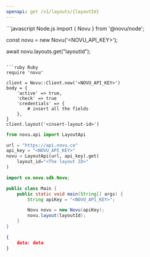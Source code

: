 ```yaml
---
openapi: get /v1/layouts/{layoutId}
---
```


<Snippet file="apikey-warning.mdx" />

<RequestExample>
```javascript Node.js
import { Novu } from '@novu/node';

const novu = new Novu('<NOVU_API_KEY>');

await novu.layouts.get("layoutId");

```

```ruby Ruby
require 'novu'

client = Novu::Client.new('<NOVU_API_KEY>')
body = {
    'active' => true,
    'check' => true
    'credentials' => {
        # insert all the fields
    },
}
client.layout('<insert-layout-id>')
```

```python Python
from novu.api import LayoutApi

url = "https://api.novu.co"
api_key = "<NOVU_API_KEY>"
novu = LayoutApi(url, api_key).get(
    layout_id="<The layout ID>"
)
```

```java Java
import co.novu.sdk.Novu;

public class Main {
    public static void main(String[] args) {
        String apiKey = "<NOVU_API_KEY>";

        Novu novu = new Novu(apiKey);
        novu.layout(layoutId);
    }
}
```

</RequestExample>

<ResponseExample>

```json Response
{
    data: data
}
```

</ResponseExample>